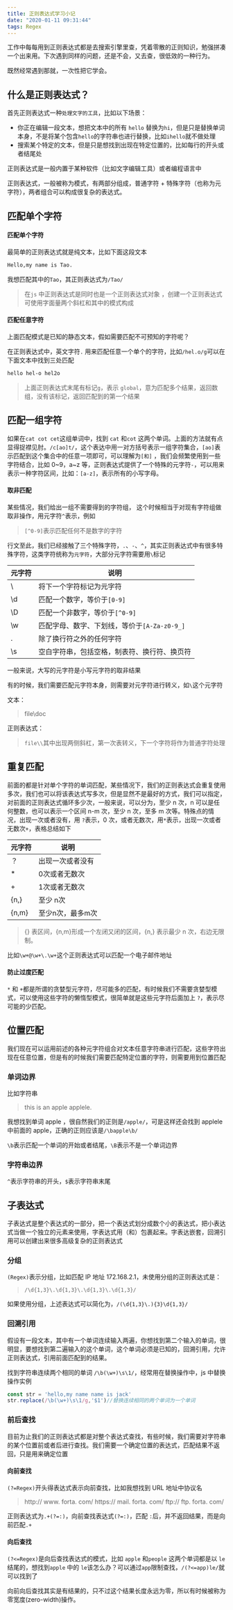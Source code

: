 ```yaml
---
title: 正则表达式学习小记
date: "2020-01-11 09:31:44"
tags: Regex
---
```


工作中每每用到正则表达式都是去搜索引擎里查，凭着零散的正则知识，勉强拼凑一个出来用。下次遇到同样的问题，还是不会，又去查，很低效的一种行为。

既然经常遇到那就，一次性把它学会。

## 什么是正则表达式？

首先正则表达式一种`处理文字的工具`，比如以下场景：

- 你正在编辑一段文本，想把文本中的所有 `hello` 替换为`hi`，但是只是替换单词本身，不是将某个包含`hello`的字符串也进行替换，比如`ihello`就不做处理
- 搜索某个特定的文本，但是只是想找到出现在特定位置的，比如每行的开头或者结尾处

正则表达式是一般内置于某种软件（比如文字编辑工具）或者编程语言中

正则表达式，一般被称为模式，有两部分组成，普通字符 + 特殊字符（也称为元字符），两者组合可以构成很复杂的表达式。

## 匹配单个字符

#### 匹配单个字符

最简单的正则表达式就是纯文本，比如下面这段文本

```html
Hello,my name is Tao.
```

我想匹配其中的`Tao`，其正则表达式为`/Tao/`

> 在`js` 中正则表达式是同时也是一个正则表达式对象 ，创建一个正则表达式可使用字面量两个斜杠和其中的模式构成                                                                                                                                                                                                      

#### 匹配任意字符

上面匹配模式是已知的静态文本，假如需要匹配不可预知的字符呢？

在正则表达式中，英文字符`.` 用来匹配任意一个单个的字符，比如`/hel.o/g`可以在下面文本中找到三处匹配

```html
hello hel-o hel2o
```

> 上面正则表达式末尾有标记`g`，表示 `global`，意为匹配多个结果，返回数组，没有该标记，返回匹配到的第一个结果

## 匹配一组字符

如果在`cat cot cet`这组单词中，找到 `cat` 和`cot` 这两个单词。上面的方法就有点显得捉襟见肘。`/c[ao]t/`，这个表达中用一对方括号表示一组字符集合，`[ao]`表示匹配到这个集合中的任意一项即可，可以理解为`[和]` ，我们会频繁使用到一些字符结合，比如 0~9，a~z 等，正则表达式提供了一个特殊的元字符`-`，可以用来表示一种字符区间，比如：`[a-z]`，表示所有的小写字母。

#### 取非匹配

某些情况，我们给出一组不需要得到的字符组， 这个时候相当于对现有字符组做取非操作，用元字符`^`表示，例如

> `[^0-9]`表示匹配任何不是数字的字符

行文至此，我们已经接触了三个特殊字符，`.`、`-`、`^`，其实正则表达式中有很多特殊字符，这类字符统称为`元字符`，大部分元字符需要用`\`标记

| 元字符 | 说明                                         |
| ------ | -------------------------------------------- |
| \      | 将下一个字符标记为元字符                     |
| \d     | 匹配一个数字，等价于`[0-9]`                  |
| \D     | 匹配一个非数字，等价于`[^0-9]`               |
| \w     | 匹配字母、数字、下划线，等价于`[A-Za-z0-9_]` |
| .      | 除了换行符之外的任何字符                     |
| \s     | 空白字符串，包括空格，制表符、换行符、换页符 |

一般来说，大写的元字符是小写元字符的取非结果

有的时候，我们需要匹配元字符本身，则需要对元字符进行转义，如`\`这个元字符

文本：

> file\doc

正则表达式：

> `file\\`其中出现两侧斜杠，第一次表转义，下一个字符将作为普通字符处理

## 重复匹配

前面的都是针对单个字符的单词匹配，某些情况下，我们的正则表达式会重复使用多次，我们也可以将该表达式写多次，但是显然不是最好的方式，我们可以指定，对前面的正则表达式循环多少次，一般来说，可以分为，至少 n 次，n 可以是任何整数，也可以表示一个区间  n-m 次，至少 n 次，至多 m 次等。特殊点的情况，出现一次或者没有，用 `?`表示，0 次，或者无数次，用`*`表示，出现一次或者无数次`+`，表格总结如下

| 元字符 | 说明             |
| ------ | ---------------- |
| ？     | 出现一次或者没有 |
| *      | 0次或者无数次    |
| +      | 1次或者无数次    |
| {n,}   | 至少 n次         |
| {n,m}  | 至少n次，最多m次 |

> {} 表区间，{n,m}形成一个左闭又闭的区间，{n,} 表示最少 n 次，右边无限制。

比如`\w+@\w+\.\w+`这个正则表达式可以匹配一个电子邮件地址

#### 防止过度匹配

`*` 和 `+`都是所谓的贪婪型元字符，尽可能多的匹配，有时候我们不需要贪婪型模式，可以使用这些字符的懒惰型模式，很简单就是这些元字符后面加上 `?`，表示尽可能的少匹配。

## 位置匹配

我们现在可以运用前述的各种元字符组合对文本任意字符串进行匹配，这些字符出现在任意位置，但是有的时候我们需要匹配特定位置的字符，则需要用到位置匹配

### 单词边界

比如字符串

> this is an apple applele.

我想找到单词 apple ，很自然我们的正则是`/apple/`，可是这样还会找到 applele 中前面的 apple，正确的正则应该是`/\bapple\b/`

`\b`表示匹配一个单词的开始或者结尾，`\B`表示不是一个单词边界

### 字符串边界

`^`表示字符串的开头，`$`表示字符串末尾

## 子表达式

子表达式是整个表达式的一部分，把一个表达式划分成数个小的表达式，把小表达式当做一个独立的元素来使用，字表达式用（和）包裹起来。字表达嵌套，回溯引用可以创建出来很多高级复杂的正则表达式

### 分组

`(Regex)`表示分组，比如匹配 IP 地址 172.168.2.1，未使用分组的正则表达式是：

> `/\d{1,3}\.\d{1,3}\.\d{1,3}\.\d{1,3}/`

如果使用分组，上述表达式可以简化为，`/(\d{1,3}\.){3}\d{1,3}/`

### 回溯引用

假设有一段文本，其中有一个单词连续输入两遍，你想找到第二个输入的单词，很明显，要想找到第二遍输入的这个单词，这个单词必须是已知的，回溯引用，允许正则表达式，引用前面匹配到的结果。

找到字符串连续两个相同的单词 `/\b(\w+)\s\1/`，经常用在替换操作中，js 中替换操作实例

```js
const str = 'hello,my name name is jack'
str.replace(/\b(\w+)\s\1/g,'$1')//替换连续相同的两个单词为一个单词
```

### 前后查找

目前为止我们的正则表达式都是对整个表达式查找，有些时候，我们需要对字符串的某个位置前或者后进行查找。我们需要一个确定位置的表达式，匹配结果不返回，只是用来确定位置

#### 向前查找

`(?=Regex)`开头得表达式表示向前查找，比如我想找到 URL 地址中协议名

> http:// www. forta. com/ 
> https:// mail. forta. com/ 
> ftp:// ftp. forta. com/

正则表达式为`.+(?=:)`，向前查找表达式`(?=:)`，匹配 `:`后，并不返回结果，而是向前匹配`.+`

#### 向后查找

`(?<=Regex)`是向后查找表达式的模式，比如 `apple` 和`people` 这两个单词都是以 `le`结尾的，想找到`apple` 中的 `le`该怎么办？可以通过`app`限制查找，`/(?<=app)le/`就可以找到了

向前向后查找其实是有结果的，只不过这个结果长度永远为零，所以有时候被称为零宽度(zero-width)操作。
